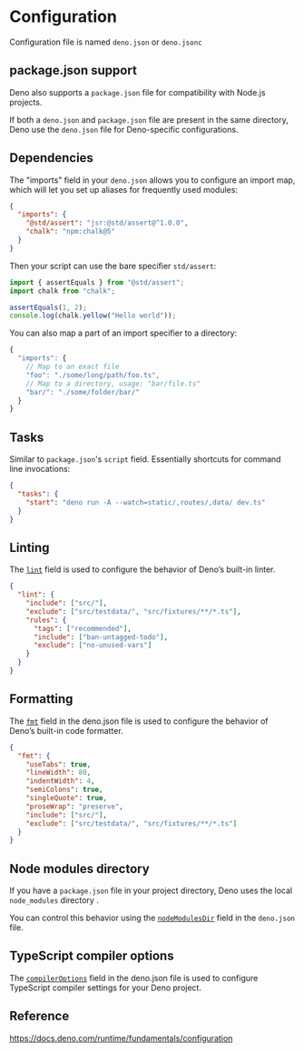 # Configuration

Configuration file is named `deno.json` or `deno.jsonc`

## package.json support

Deno also supports a `package.json` file for compatibility with Node.js projects.

If both a `deno.json` and `package.json` file are present in the same directory, Deno use the `deno.json` file for Deno-specific configurations.


## Dependencies

The "imports" field in your `deno.json` allows you to configure an import map, which will let you set up aliases for frequently used modules:

```json title="deno.json"
{
  "imports": {
    "@std/assert": "jsr:@std/assert@^1.0.0",
    "chalk": "npm:chalk@5"
  }
}
```

Then your script can use the bare specifier `std/assert`:

```ts
import { assertEquals } from "@std/assert";
import chalk from "chalk";

assertEquals(1, 2);
console.log(chalk.yellow("Hello world"));
```

You can also  map a part of an import specifier to a directory:
```ts
{
  "imports": {
    // Map to an exact file
    "foo": "./some/long/path/foo.ts",
    // Map to a directory, usage: "bar/file.ts"
    "bar/": "./some/folder/bar/"
  }
}
```


## Tasks

Similar to `package.json`'s `script` field. Essentially shortcuts for command line invocations:
```json
{
  "tasks": {
    "start": "deno run -A --watch=static/,routes/,data/ dev.ts"
  }
}
```


## Linting

The [`lint`](https://docs.deno.com/runtime/fundamentals/configuration/#linting) field is used to configure the behavior of Deno’s built-in linter.

```json
{
  "lint": {
    "include": ["src/"],
    "exclude": ["src/testdata/", "src/fixtures/**/*.ts"],
    "rules": {
      "tags": ["recommended"],
      "include": ["ban-untagged-todo"],
      "exclude": ["no-unused-vars"]
    }
  }
}
```


## Formatting

The [`fmt`](https://docs.deno.com/runtime/fundamentals/configuration/#formatting) field in the deno.json file is used to configure the behavior of Deno’s built-in code formatter.

```json title="deno.json"
{
  "fmt": {
    "useTabs": true,
    "lineWidth": 80,
    "indentWidth": 4,
    "semiColons": true,
    "singleQuote": true,
    "proseWrap": "preserve",
    "include": ["src/"],
    "exclude": ["src/testdata/", "src/fixtures/**/*.ts"]
  }
}
```


## Node modules directory

If you have a `package.json` file in your project directory, Deno uses the local `node_modules` directory .

You can control this behavior using the [`nodeModulesDir`](https://docs.deno.com/runtime/fundamentals/configuration/#node-modules-directory) field in the `deno.json` file.


## TypeScript compiler options

The [`compilerOptions`](https://docs.deno.com/runtime/reference/ts_config_migration/) field in the deno.json file is used to configure TypeScript compiler settings for your Deno project.


## Reference

https://docs.deno.com/runtime/fundamentals/configuration